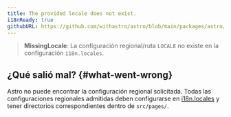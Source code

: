 ```yaml
---
title: The provided locale does not exist.
i18nReady: true
githubURL: https://github.com/withastro/astro/blob/main/packages/astro/src/core/errors/errors-data.ts
---
```



> **MissingLocale**: La configuración regional/ruta `LOCALE` no existe en la configuración `i18n.locales`.

## ¿Qué salió mal? \{#what-went-wrong\}
Astro no puede encontrar la configuración regional solicitada. Todas las configuraciones regionales admitidas deben configurarse en [i18n.locales](/es/reference/configuration-reference/#i18nlocales) y tener directorios correspondientes dentro de `src/pages/`.



